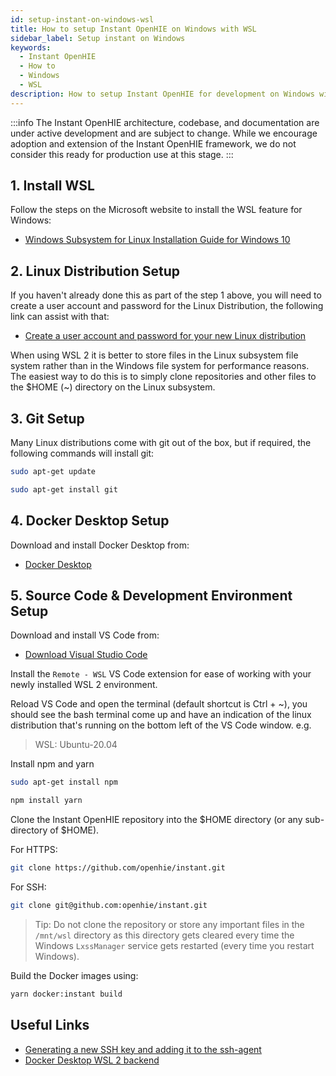 ```yaml
---
id: setup-instant-on-windows-wsl
title: How to setup Instant OpenHIE on Windows with WSL
sidebar_label: Setup instant on Windows
keywords:
  - Instant OpenHIE
  - How to
  - Windows
  - WSL
description: How to setup Instant OpenHIE for development on Windows with WSL
---
```


:::info
The Instant OpenHIE architecture, codebase, and documentation are under active development and are subject to change. While we encourage adoption and extension of the Instant OpenHIE framework, we do not consider this ready for production use at this stage.
:::

## 1. Install WSL
Follow the steps on the Microsoft website to install the WSL feature for Windows:
- [Windows Subsystem for Linux Installation Guide for Windows 10](https://docs.microsoft.com/en-us/windows/wsl/install-win10)

## 2. Linux Distribution Setup

If you haven't already done this as part of the step 1 above, you will need to create a user account and password for the Linux Distribution, the following link can assist with that:

- [Create a user account and password for your new Linux distribution](https://docs.microsoft.com/en-us/windows/wsl/user-support)

When using WSL 2 it is better to store files in the Linux subsystem file system rather than in the Windows file system for performance reasons. The easiest way to do this is to simply clone repositories and other files to the $HOME (~) directory on the Linux subsystem.

## 3. Git Setup

Many Linux distributions come with git out of the box, but if required, the following commands will install git:

```sh
sudo apt-get update
```
```sh
sudo apt-get install git
```

## 4. Docker Desktop Setup

Download and install Docker Desktop from:
- [Docker Desktop](https://www.docker.com/products/docker-desktop)

## 5. Source Code & Development Environment Setup

Download and install VS Code from:

- [Download Visual Studio Code](https://code.visualstudio.com/download)

Install the `Remote - WSL` VS Code extension for ease of working with your newly installed WSL 2 environment.

Reload VS Code and open the terminal (default shortcut is Ctrl + ~), you should see the bash terminal come up and have an indication of the linux distribution that's running on the bottom left of the VS Code window. e.g.

> WSL: Ubuntu-20.04

Install npm and yarn

```sh
sudo apt-get install npm
```

```sh
npm install yarn
```

Clone the Instant OpenHIE repository into the $HOME directory (or any sub-directory of $HOME).

For HTTPS:
```sh
git clone https://github.com/openhie/instant.git
```

For SSH:
```sh
git clone git@github.com:openhie/instant.git
```

> Tip: Do not clone the repository or store any important files in the `/mnt/wsl` directory as this directory gets cleared every time the Windows `LxssManager` service gets restarted (every time you restart Windows).

Build the Docker images using:

```sh
yarn docker:instant build
```

## Useful Links
- [Generating a new SSH key and adding it to the ssh-agent](https://docs.github.com/en/github/authenticating-to-github/connecting-to-github-with-ssh/generating-a-new-ssh-key-and-adding-it-to-the-ssh-agent)
- [Docker Desktop WSL 2 backend](https://docs.docker.com/desktop/windows/wsl/)